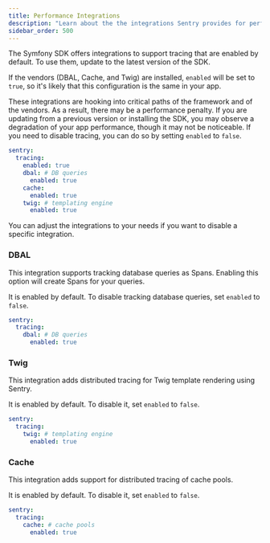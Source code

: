 ```yaml
---
title: Performance Integrations
description: "Learn about the the integrations Sentry provides for performance monitoring and how to configure them."
sidebar_order: 500
---
```


The Symfony SDK offers integrations to support tracing that are enabled by default. To use them, update to the latest version of the SDK.

If the vendors (DBAL, Cache, and Twig) are installed, `enabled` will be set to `true`, so it's likely that this configuration is the same in your app.

These integrations are hooking into critical paths of the framework and of the vendors. As a result, there may be a performance penalty. If you are updating from a previous version or installing the SDK, you may observe a degradation of your app performance, though it may not be noticeable. If you need to disable tracing, you can do so by setting `enabled` to `false`.

```yaml {filename:"config/packages/sentry.yaml"}
sentry:
  tracing:
    enabled: true
    dbal: # DB queries
      enabled: true
    cache:
      enabled: true
    twig: # templating engine
      enabled: true
```

You can adjust the integrations to your needs if you want to disable a specific integration.

### DBAL

This integration supports tracking database queries as Spans. Enabling this option will create Spans for your queries.

It is enabled by default. To disable tracking database queries, set `enabled` to `false`.

```yaml {filename:"config/packages/sentry.yaml"}
sentry:
  tracing:
    dbal: # DB queries
      enabled: true
```

### Twig

This integration adds distributed tracing for Twig template rendering using Sentry.

It is enabled by default. To disable it, set `enabled` to `false`.

```yaml {filename:"config/packages/sentry.yaml"}
sentry:
  tracing:
    twig: # templating engine
      enabled: true
```

### Cache

This integration adds support for distributed tracing of cache pools.

It is enabled by default. To disable it, set `enabled` to `false`.

```yaml {filename:"config/packages/sentry.yaml"}
sentry:
  tracing:
    cache: # cache pools
      enabled: true
```
